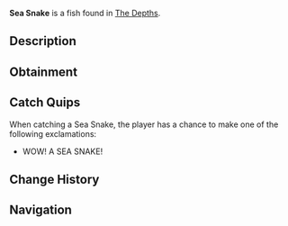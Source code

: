 {{FishInfobox
|image          = Sea Snake.png
|rarity         = Mythical
|sea            = First Sea
|location       = [[The Depths]]
|sublocation    = Coral Reef
|sources        = Fishing Rod
|radar_location = 
|prog_speed     = -40
|xp             = 1200
|weather        = 
|time           = Night
|season         = Winter
|bait           = Fish Head
|base_weight    = 80
|base_value     = 5000
|weight_range   = 50
|base_chance    = 0.01
|base_resil     = 10
}}
'''Sea Snake''' is a {{Rarity|Mythical}} fish found in [[The Depths]].

== Description ==
{{Description|A long, venomous sea snake with smooth, scaly skin and a graceful, undulating movement.|Bestiary Entry}}

== Obtainment ==
{{Description|Swims near coral reefs and sunken ruins in shallow waters during the cold nights.|Bestiary Hint}}
{{Fish Availability|
The Depths
The Depths/Absolute Darkness
|top_rods      = 
Leviathan's Fang Rod\125118.89\203530.95;
Free Spirit Rod\111636.76\170044.66;
Trident Rod\107250.85\163364.06;
No-Life Rod\85020.25\139045.1;
Seraphic Rod\77757.88\123809.3;
Lucky Rod\47407.95\75234.57;
Firefly Rod\69493.46\118510.96;
Candy Cane Rod\45061.3\77099.03;
Challenger's Rod\75612.44\123859.02;
Magnet Rod\35512.61\57009.64;
Adventurer's Rod\45649.58\78524.6;
Ethereal Prism Rod\76911.97\123420.45;
Rod Of The Forgotten Fang\73935.57\119868.98;
Zeus Rod\66672.73\106130.53;
Verdant Shear Rod\65835.78\106076.28;
Rod Of The Depths\64969.92\105772.06;
Blazebringer Rod\64065.98\101468.27;
Depthseeker Rod\63113.43\100128.66;
Rod Of The Exalted One\63094.25\101659.06;
Avalanche Rod\55395.39\89402.57;
Volcanic Rod\52636.36\83365.95;
Steady Rod\18534.96\32481.26
|recommended   = Trident Rod
}}

== Catch Quips ==
When catching a Sea Snake, the player has a chance to make one of the following exclamations:
* WOW! A SEA SNAKE!

== Change History ==
{{Change History|{{subst:Current Version}}}}

== Navigation ==
{{Fish Navbox|The Depths}}